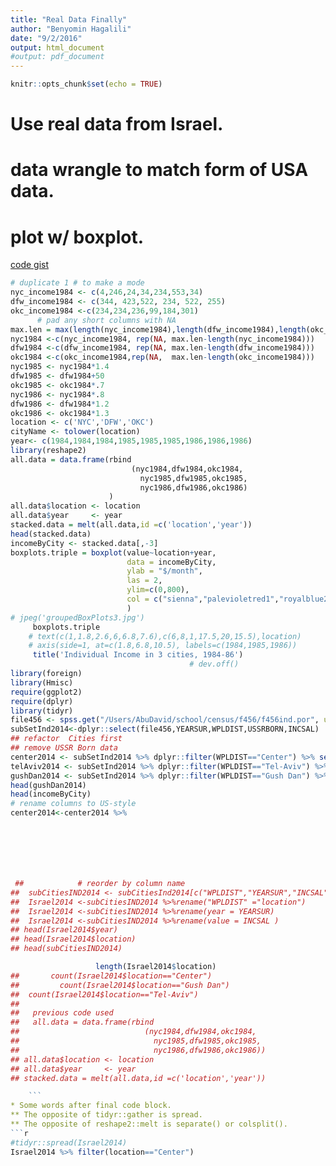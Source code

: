```yaml
---
title: "Real Data Finally"
author: "Benyomin Hagalili"
date: "9/2/2016"
output: html_document
#output: pdf_document
---
```

```r
knitr::opts_chunk$set(echo = TRUE)
```
# Use real data from Israel.
# data wrangle to match form of USA data.
# plot w/ boxplot.

[code gist](https://gist.github.com/paynito/d15f0ba71646ae34acaffedb70d85193)
```r
# duplicate 1 # to make a mode
nyc_income1984 <- c(4,246,24,34,234,553,34)
dfw_income1984 <- c(344, 423,522, 234, 522, 255)
okc_income1984 <-c(234,234,236,99,184,301)
      # pad any short columns with NA
max.len = max(length(nyc_income1984),length(dfw_income1984),length(okc_income1984))
nyc1984 <-c(nyc_income1984, rep(NA, max.len-length(nyc_income1984)))
dfw1984 <-c(dfw_income1984, rep(NA, max.len-length(dfw_income1984)))
okc1984 <-c(okc_income1984,rep(NA,  max.len-length(okc_income1984)))
nyc1985 <- nyc1984*1.4
dfw1985 <- dfw1984+50
okc1985 <- okc1984*.7
nyc1986 <- nyc1984*.8
dfw1986 <- dfw1984*1.2
okc1986 <- okc1984*1.3
location <- c('NYC','DFW','OKC')
cityName <- tolower(location)
year<- c(1984,1984,1984,1985,1985,1985,1986,1986,1986)
library(reshape2)
all.data = data.frame(rbind
                           (nyc1984,dfw1984,okc1984,
                             nyc1985,dfw1985,okc1985,
                             nyc1986,dfw1986,okc1986)
                      )
all.data$location <- location
all.data$year     <- year
stacked.data = melt(all.data,id =c('location','year'))
head(stacked.data)
incomeByCity <- stacked.data[,-3]
boxplots.triple = boxplot(value~location+year,
                          data = incomeByCity,
                          ylab = "$/month",
                          las = 2,
                          ylim=c(0,800),
                          col = c("sienna","palevioletred1","royalblue2")
                          )
# jpeg('groupedBoxPlots3.jpg')
     boxplots.triple
    # text(c(1,1.8,2.6,6,6.8,7.6),c(6,8,1,17.5,20,15.5),location)
    # axis(side=1, at=c(1.8,6.8,10.5), labels=c(1984,1985,1986))
     title('Individual Income in 3 cities, 1984-86')       
                                        # dev.off()
library(foreign)
library(Hmisc)
require(ggplot2)
require(dplyr)
library(tidyr)
file456 <- spss.get("/Users/AbuDavid/school/census/f456/f456ind.por", use.value.labels=TRUE)
subSetInd2014<-dplyr::select(file456,YEARSUR,WPLDIST,USSRBORN,INCSAL)
## refactor  Cities first
## remove USSR Born data
center2014 <- subSetInd2014 %>% dplyr::filter(WPLDIST=="Center") %>% select(-USSRBORN)
telAviv2014 <- subSetInd2014 %>% dplyr::filter(WPLDIST=="Tel-Aviv") %>% select(-USSRBORN)
gushDan2014 <- subSetInd2014 %>% dplyr::filter(WPLDIST=="Gush Dan") %>% select(-USSRBORN)
head(gushDan2014)
head(incomeByCity)
# rename columns to US-style
center2014<-center2014 %>%  







 ##            # reorder by column name
##  subCitiesIND2014 <- subCitiesInd2014[c("WPLDIST","YEARSUR","INCSAL")]
##  Israel2014 <-subCitiesIND2014 %>%rename("WPLDIST" ="location") 
##  Israel2014 <-subCitiesIND2014 %>%rename(year = YEARSUR)
##  Israel2014 <-subCitiesIND2014 %>%rename(value = INCSAL )
## head(Israel2014$year)
## head(Israel2014$location)
## head(subCitiesIND2014)

                   length(Israel2014$location)
##       count(Israel2014$location=="Center")
##         count(Israel2014$location=="Gush Dan")
##  count(Israel2014$location=="Tel-Aviv")
##
##   previous code used
##   all.data = data.frame(rbind
##                            (nyc1984,dfw1984,okc1984,
##                              nyc1985,dfw1985,okc1985,
##                              nyc1986,dfw1986,okc1986))
## all.data$location <- location
## all.data$year     <- year
## stacked.data = melt(all.data,id =c('location','year'))

    ```
* Some words after final code block.
** The opposite of tidyr::gather is spread.
** The opposite of reshape2::melt is separate() or colsplit().
```r
#tidyr::spread(Israel2014)
Israel2014 %>% filter(location=="Center")

```
